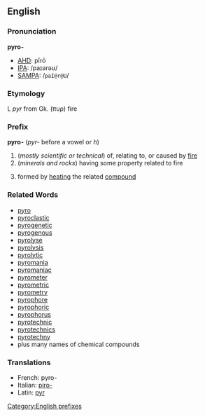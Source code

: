 ==English==
===Pronunciation===
'''pyro-'''
*[[AHD]]: pīrō
*[[IPA]]: /paɪərəʊ/
*[[SAMPA]]: /<tt>paI@r@U</tt>/

===Etymology===

L ''pyr'' from Gk. (πυρ) fire

===Prefix===
'''pyro-'''  (''pyr-'' before a vowel or ''h'')

#(''mostly scientific or technical'') of, relating to, or caused by [[fire]]
#(''minerals and rocks'') having some property related to fire
#{{chemistry}} formed by [[heating]] the related [[compound]]

===Related Words===
*[[pyro]]
*[[pyroclastic]]
*[[pyrogenetic]]
*[[pyrogenous]]
*[[pyrolyse]]
*[[pyrolysis]]
*[[pyrolytic]]
*[[pyromania]]
*[[pyromaniac]]
*[[pyrometer]]
*[[pyrometric]]
*[[pyrometry]]
*[[pyrophore]]
*[[pyrophoric]]
*[[pyrophorus]]
*[[pyrotechnic]]
*[[pyrotechnics]]
*[[pyrotechny]]
*plus many names of chemical compounds

===Translations===
*French: pyro-
*Italian: [[piro-]]
*Latin: [[pyr]]
[[Category:English prefixes]]